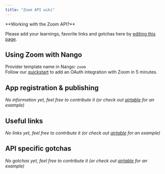 ```yaml
---
title: "Zoom API wiki"
---
```


<Info>
**Working with the Zoom API?**

Please add your learnings, favorite links and gotchas here by
[editing this page](https://github.com/nangohq/nango/tree/master/docs/docs/providers/zoom.md).

</Info>

## Using Zoom with Nango[](#using-zoom-with-nango "Direct link to Using Zoom with Nango")

Provider template name in Nango: `zoom`  
Follow our [quickstart](/quickstart) to add an OAuth integration with Zoom in 5
minutes.

## App registration & publishing[](#app-registration--publishing "Direct link to App registration & publishing")

_No information yet, feel free to contribute it (or check out
[airtable](/providers/airtable) for an example)_

## Useful links[](#useful-links "Direct link to Useful links")

_No links yet, feel free to contribute it (or check out
[airtable](/providers/airtable) for an example)_

## API specific gotchas[](#api-specific-gotchas "Direct link to API specific gotchas")

_No gotchas yet, feel free to contribute it (or check out
[airtable](/providers/airtable) for an example)_
